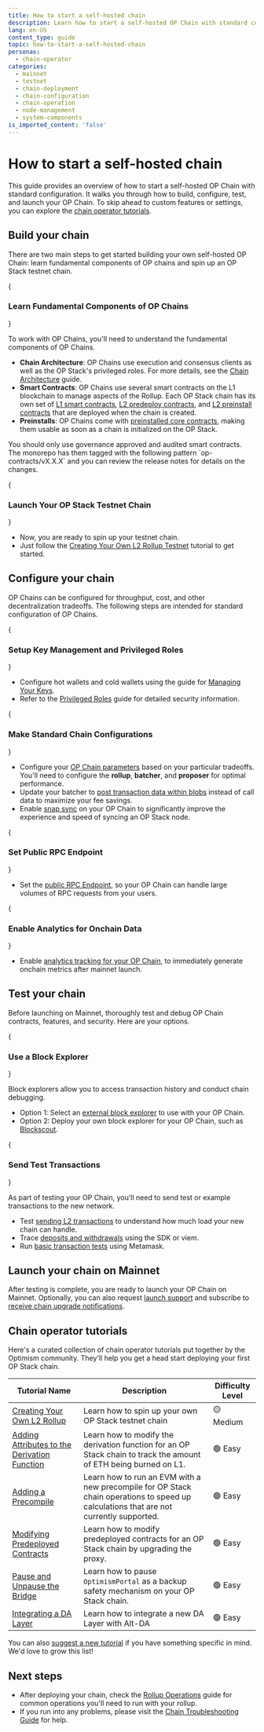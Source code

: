 ```yaml
---
title: How to start a self-hosted chain
description: Learn how to start a self-hosted OP Chain with standard configuration.
lang: en-US
content_type: guide
topic: how-to-start-a-self-hosted-chain
personas:
  - chain-operator
categories:
  - mainnet
  - testnet
  - chain-deployment
  - chain-configuration
  - chain-operation
  - node-management
  - system-components
is_imported_content: 'false'
---
```



<ChainOperatorsBanner />

# How to start a self-hosted chain

This guide provides an overview of how to start a self-hosted OP Chain with standard configuration. It walks you through how to build, configure, test, and launch your OP Chain. To skip ahead to custom features or settings, you can explore the [chain operator tutorials](#chain-operator-tutorials).

## Build your chain

There are two main steps to get started building your own self-hosted OP Chain: learn fundamental components of OP chains and spin up an OP Stack testnet chain.

<Steps>
  {<h3>Learn Fundamental Components of OP Chains</h3>}

  To work with OP Chains, you'll need to understand the fundamental components of OP Chains.

  *   **Chain Architecture**: OP Chains use execution and consensus clients as well as the OP Stack's privileged roles. For more details, see the [Chain Architecture](/operators/chain-operators/architecture) guide.
  *   **Smart Contracts**: OP Chains use several smart contracts on the L1
      blockchain to manage aspects of the Rollup. Each OP Stack chain has its own
      set of [L1 smart contracts](/stack/smart-contracts/smart-contracts),
      [L2 predeploy contracts](/stack/smart-contracts/smart-contracts),
      and [L2 preinstall contracts](/chain-operators/reference/features/preinstalls)
      that are deployed when the chain is created.
  *   **Preinstalls**: OP Chains come with [preinstalled core contracts](/chain-operators/reference/features/preinstalls), making them usable as soon as a chain is initialized on the OP Stack.

  <Callout type="info">
    You should only use governance approved and audited smart contracts. The monorepo has them tagged with the following pattern `op-contracts/vX.X.X` and you can review the release notes for details on the changes.
  </Callout>

  {<h3>Launch Your OP Stack Testnet Chain</h3>}

  *   Now, you are ready to spin up your testnet chain.
  *   Just follow the [Creating Your Own L2 Rollup Testnet](/chain-operators/tutorials/create-rollup) tutorial to get started.
</Steps>

## Configure your chain

OP Chains can be configured for throughput, cost, and other decentralization tradeoffs. The following steps are intended for standard configuration of OP Chains.

<Steps>
  {<h3>Setup Key Management and Privileged Roles</h3>}

  *   Configure hot wallets and cold wallets using the guide for [Managing Your Keys](/chain-operators/guides/management/key-management).
  *   Refer to the [Privileged Roles](/chain-operators/reference/privileged-roles) guide for detailed security information.

  {<h3>Make Standard Chain Configurations</h3>}

  *   Configure your [OP Chain parameters](/chain-operators/guides/configuration/overview) based on your particular tradeoffs. You'll need to configure the **rollup**, **batcher**, and **proposer** for optimal performance.
  *   Update your batcher to [post transaction data within blobs](/chain-operators/guides/management/blobs) instead of call data to maximize your fee savings.
  *   Enable [snap sync](/chain-operators/guides/management/snap-sync) on your OP Chain to significantly improve the experience and speed of syncing an OP Stack node.

  {<h3>Set Public RPC Endpoint</h3>}

  *   Set the [public RPC Endpoint](/operators/chain-operators/architecture), so your OP Chain can handle large volumes of RPC requests from your users.

  {<h3>Enable Analytics for Onchain Data</h3>}

  *   Enable [analytics tracking for your OP Chain](/node-operators/guides/monitoring/metrics), to immediately generate onchain metrics after mainnet launch.
</Steps>

## Test your chain

Before launching on Mainnet, thoroughly test and debug OP Chain contracts, features, and security. Here are your options.

<Steps>
  {<h3>Use a Block Explorer</h3>}

  Block explorers allow you to access transaction history and conduct chain debugging.

  *   Option 1: Select an [external block explorer](/app-developers/tools/infrastructure/explorers) to use with your OP Chain.
  *   Option 2: Deploy your own block explorer for your OP Chain, such as [Blockscout](/chain-operators/tools/explorer).

  {<h3>Send Test Transactions</h3>}

  As part of testing your OP Chain, you'll need to send test or example transactions to the new network.

  *   Test [sending L2 transactions](https://github.com/ethereum-optimism/tx-overload) to understand how much load your new chain can handle.
  *   Trace [deposits and withdrawals](/app-developers/tutorials/transactions/sdk-tracing) using the SDK or viem.
  *   Run [basic transaction tests](https://metamask.io/) using Metamask.
</Steps>

## Launch your chain on Mainnet

After testing is complete, you are ready to launch your OP Chain on Mainnet. Optionally, you can also request [launch support](https://share.hsforms.com/1yENj8CV9TzGYBASD0JC8_gqoshb) and subscribe to [receive chain upgrade notifications](https://github.com/ethereum-optimism/developers/discussions/categories/announcements).

## Chain operator tutorials

Here's a curated collection of chain operator tutorials put together by the Optimism community.
They'll help you get a head start deploying your first OP Stack chain.

| Tutorial Name                                                                          | Description                                                                                                                            | Difficulty Level |
| -------------------------------------------------------------------------------------- | -------------------------------------------------------------------------------------------------------------------------------------- | ---------------- |
| [Creating Your Own L2 Rollup](tutorials/create-l2-rollup)                              | Learn how to spin up your own OP Stack testnet chain                                                                                   | 🟡 Medium        |
| [Adding Attributes to the Derivation Function](tutorials/adding-derivation-attributes) | Learn how to modify the derivation function for an OP Stack chain to track the amount of ETH being burned on L1.                       | 🟢 Easy          |
| [Adding a Precompile](tutorials/adding-precompiles)                                    | Learn how to run an EVM with a new precompile for OP Stack chain operations to speed up calculations that are not currently supported. | 🟢 Easy          |
| [Modifying Predeployed Contracts](tutorials/modifying-predeploys)                      | Learn how to modify predeployed contracts for an OP Stack chain by upgrading the proxy.                                                | 🟢 Easy          |
| [Pause and Unpause the Bridge](/concepts/security/pause-system)                        | Learn how to pause `OptimismPortal` as a backup safety mechanism on your OP Stack chain.                                               | 🟢 Easy          |
| [Integrating a DA Layer](tutorials/integrating-da-layer)                               | Learn how to integrate a new DA Layer with Alt-DA                                                                                      | 🟢 Easy          |

You can also [suggest a new tutorial](https://github.com/ethereum-optimism/docs/issues/new?assignees=\&labels=tutorial%2Cdocumentation%2Ccommunity-request\&projects=\&template=suggest_tutorial.yaml\&title=%5BTUTORIAL%5D+Add+PR+title) if you have something specific in mind. We'd love to grow this list!

## Next steps

*   After deploying your chain, check the [Rollup Operations](./management/operations) guide for common operations you'll need to run with your rollup.
*   If you run into any problems, please visit the [Chain Troubleshooting Guide](./management/troubleshooting) for help.
